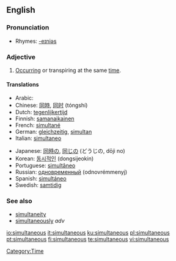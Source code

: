 ==English==

===Pronunciation===
*Rhymes: [[Rhymes:English:-eɪniəs|-eɪniəs]]

===Adjective===
{{en-adj|-}}

# [[Occur]]ring or transpiring at the same [[time]].

====Translations====
{{top}}
*Arabic: {{ARchar|[[معا|معًا]]}} {{IPAchar|(máʕan)}}
*Chinese: [[同時]], [[同时]] (tóngshí)
*Dutch: [[tegenlijkertijd]]
*Finnish: [[samanaikainen]]
*French: [[simultané]]
*German: [[gleichzeitig]], [[simultan]]
*Italian: [[simultaneo]]
{{mid}}
*Japanese: [[同時]]の, [[同じ]]の (どうじの, dōji no)
*Korean: [[동시적인]] (dongsijeokin)
*Portuguese: [[simultâneo]]
*Russian: [[одновременный]] (odnovrémmenyj)
*Spanish: [[simultáneo]]
*Swedish: [[samtidig]]
{{bottom}}

===See also===
*[[simultaneity]] {{pos n}}
*[[simultaneously]] ''adv''

[[Category:Time]]

[[io:simultaneous]]
[[it:simultaneous]]
[[ku:simultaneous]]
[[pl:simultaneous]]
[[pt:simultaneous]]
[[fi:simultaneous]]
[[te:simultaneous]]
[[vi:simultaneous]]